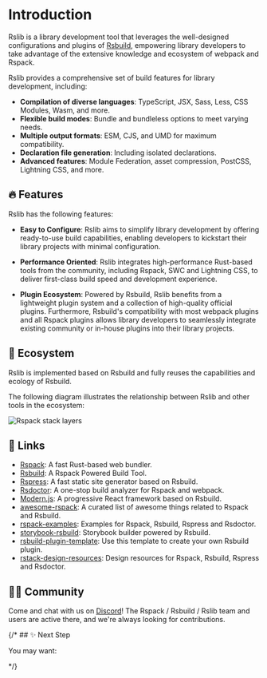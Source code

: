 # Introduction

Rslib is a library development tool that leverages the well-designed configurations and plugins of [Rsbuild](https://rsbuild.dev), empowering library developers to take advantage of the extensive knowledge and ecosystem of webpack and Rspack.

Rslib provides a comprehensive set of build features for library development, including:

- **Compilation of diverse languages**: TypeScript, JSX, Sass, Less, CSS Modules, Wasm, and more.
- **Flexible build modes**: Bundle and bundleless options to meet varying needs.
- **Multiple output formats**: ESM, CJS, and UMD for maximum compatibility.
- **Declaration file generation**: Including isolated declarations.
- **Advanced features**: Module Federation, asset compression, PostCSS, Lightning CSS, and more.

## 🔥 Features

Rslib has the following features:

- **Easy to Configure**: Rslib aims to simplify library development by offering ready-to-use build capabilities, enabling developers to kickstart their library projects with minimal configuration.

- **Performance Oriented**: Rslib integrates high-performance Rust-based tools from the community, including Rspack, SWC and Lightning CSS, to deliver first-class build speed and development experience.

- **Plugin Ecosystem**: Powered by Rsbuild, Rslib benefits from a lightweight plugin system and a collection of high-quality official plugins. Furthermore, Rsbuild's compatibility with most webpack plugins and all Rspack plugins allows library developers to seamlessly integrate existing community or in-house plugins into their library projects.

## 🎯 Ecosystem

Rslib is implemented based on Rsbuild and fully reuses the capabilities and ecology of Rsbuild.

The following diagram illustrates the relationship between Rslib and other tools in the ecosystem:

![Rspack stack layers](https://assets.rspack.dev/rsbuild/assets/rspack-stack-layers.png)

## 🦀 Links

- [Rspack](https://github.com/web-infra-dev/rspack): A fast Rust-based web bundler.
- [Rsbuild](https://github.com/web-infra-dev/rsbuild): A Rspack Powered Build Tool.
- [Rspress](https://github.com/web-infra-dev/rspress): A fast static site generator based on Rsbuild.
- [Rsdoctor](https://github.com/web-infra-dev/rsdoctor): A one-stop build analyzer for Rspack and webpack.
- [Modern.js](https://github.com/web-infra-dev/modern.js): A progressive React framework based on Rsbuild.
- [awesome-rspack](https://github.com/web-infra-dev/awesome-rspack): A curated list of awesome things related to Rspack and Rsbuild.
- [rspack-examples](https://github.com/rspack-contrib/rspack-examples): Examples for Rspack, Rsbuild, Rspress and Rsdoctor.
- [storybook-rsbuild](https://github.com/rspack-contrib/storybook-rsbuild): Storybook builder powered by Rsbuild.
- [rsbuild-plugin-template](https://github.com/rspack-contrib/rsbuild-plugin-template): Use this template to create your own Rsbuild plugin.
- [rstack-design-resources](https://github.com/rspack-contrib/rstack-design-resources): Design resources for Rspack, Rsbuild, Rspress and Rsdoctor.

## 🧑‍💻 Community

Come and chat with us on [Discord](https://discord.gg/XsaKEEk4mW)! The Rspack / Rsbuild / Rslib team and users are active there, and we're always looking for contributions.

{/\* ## ✨ Next Step

You may want:


<NextSteps>
  <Step
    href="/guide/start/quick-start"
    title="Quick Start"
    description="Learn how to use Rslib"
  />
  <Step
    href="/guide/start/features"
    title="All Features"
    description="Learn all features of Rslib"
  />
  <Step
    href="/guide/basic/configure-rslib"
    title="Config"
    description="Learn how to configure Rslib"
  />
</NextSteps> */}
